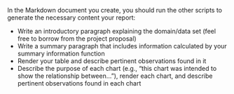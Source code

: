 In the Markdown document you create, you should run the other scripts to generate the necessary content your report:

- Write an introductory paragraph explaining the domain/data set (feel free to borrow from the project proposal)
- Write a summary paragraph that includes information calculated by your summary information function
- Render your table and describe pertinent observations found in it
- Describe the purpose of each chart (e.g., "this chart was intended to show the relationship between..."), render each chart, and describe pertinent observations found in each chart
